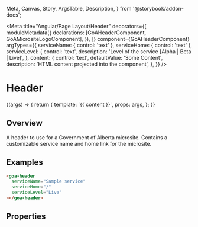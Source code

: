 
  Meta,
  Canvas,
  Story,
  ArgsTable,
  Description,
} from '@storybook/addon-docs';

<Meta
  title="Angular/Page Layout/Header"
  decorators={[
    moduleMetadata({
      declarations: [GoAHeaderComponent, GoAMicrositeLogoComponent],
    }),
  ]}
  component={GoAHeaderComponent}
  argTypes={{
    serviceName: { control: 'text' },
    serviceHome: { control: 'text' },
    serviceLevel: {
      control: 'text',
      description: 'Level of the service [Alpha | Beta | Live]',
    },
    content: {
      control: 'text',
      defaultValue: 'Some Content',
      description: 'HTML content projected into the component',
    },
  }}
/>

# Header

<Canvas>
  <Story
    name="Micro Site Header"
    height={100}
    args={{
      serviceName: 'Digital Service Name (microsite)',
      serviceHome: 'https://www.alberta.ca/index.aspx',
      serviceLevel: 'Live',
    }}
    parameters={{
      design: {
        specUrl:
          'https://xd.adobe.com/view/18ccfd61-7e54-450e-a05d-cabfff452d6e-4d9f/screen/bbcbebfa-96a4-4625-931e-54b7b7e60b4e/specs',
        reviewUrl:
          'https://xd.adobe.com/view/75ca41d4-040c-4b1d-6ff9-0430b7119cf0-03fb/',
      },
    }}
  >
    {(args) => {
      return {
        template: `<goa-header [serviceName]="serviceName" [serviceHome]="serviceHome" [serviceLevel]="serviceLevel">{{ content }}</goa-header>`,
        props: args,
      };
    }}
  </Story>
</Canvas>

## Overview

A header to use for a Government of Alberta microsite. Contains a customizable service name and home link for the microsite.

## Examples

```html
<goa-header
  serviceName="Sample service"
  serviceHome="/"
  serviceLevel="Live"
></goa-header>
```

## Properties

<Description of={GoAHeaderComponent} />
<ArgsTable of={GoAHeaderComponent} />
